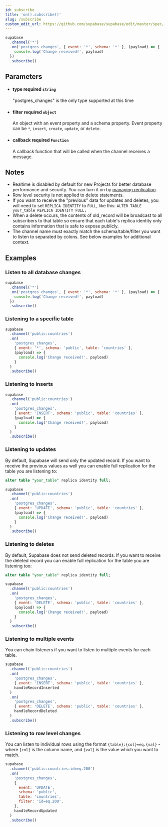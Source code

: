 ```yaml
---
id: subscribe
title: 'on().subscribe()'
slug: /subscribe
custom_edit_url: https://github.com/supabase/supabase/edit/master/spec/supabase_js_v2_legacy.yml
---
```



```js
supabase
  .channel('*')
  .on('postgres_changes', { event: '*', schema: '*' }, (payload) => {
    console.log('Change received!', payload)
  })
  .subscribe()
```

## Parameters

<ul className="method-list-group">
  
<li className="method-list-item">
  <h4 className="method-list-item-label">
    <span className="method-list-item-label-name">
      type
    </span>
    <span className="method-list-item-label-badge required">
      required
    </span>
    <span className="method-list-item-validation">
      <code>string</code>
    </span>
  </h4>
  <div class="method-list-item-description">

"postgres_changes" is the only type supported at this time

  </div>
  
</li>

<li className="method-list-item">
  <h4 className="method-list-item-label">
    <span className="method-list-item-label-name">
      filter
    </span>
    <span className="method-list-item-label-badge required">
      required
    </span>
    <span className="method-list-item-validation">
      <code>object</code>
    </span>
  </h4>
  <div class="method-list-item-description">

An object with an event property and a schema property. Event property can be `*`, `insert`, `create`, `update`, or `delete`.

  </div>
  
</li>

<li className="method-list-item">
  <h4 className="method-list-item-label">
    <span className="method-list-item-label-name">
      callback
    </span>
    <span className="method-list-item-label-badge required">
      required
    </span>
    <span className="method-list-item-validation">
      <code>Function</code>
    </span>
  </h4>
  <div class="method-list-item-description">

A callback function that will be called when the channel receives a message.

  </div>
  
</li>

</ul>

## Notes

- Realtime is disabled by default for new Projects for better database performance and security. You can turn it on by [managing replication](/docs/guides/api#managing-realtime).
- Row level security is not applied to delete statements.
- If you want to receive the "previous" data for updates and deletes, you will need to set `REPLICA IDENTITY` to `FULL`, like this: `ALTER TABLE your_table REPLICA IDENTITY FULL;`
- When a delete occurs, the contents of old_record will be broadcast to all subscribers to that table so ensure that each table's replica identity only contains information that is safe to expose publicly.
- The channel name must exactly match the schema/table/filter you want to listen to separated by colons. See below examples for additional context.

## Examples

### Listen to all database changes

```js
supabase
  .channel('*')
  .on('postgres_changes', { event: '*', schema: '*' }, (payload) => {
    console.log('Change received!', payload)
  })
  .subscribe()
```

### Listening to a specific table

```js
supabase
  .channel('public:countries')
  .on(
    'postgres_changes',
    { event: '*', schema: 'public', table: 'countries' },
    (payload) => {
      console.log('Change received!', payload)
    }
  )
  .subscribe()
```

### Listening to inserts

```js
supabase
  .channel('public:countries')
  .on(
    'postgres_changes',
    { event: 'INSERT', schema: 'public', table: 'countries' },
    (payload) => {
      console.log('Change received!', payload)
    }
  )
  .subscribe()
```

### Listening to updates

By default, Supabase will send only the updated record. If you want to receive the previous values as well you can
enable full replication for the table you are listening to:

```sql
alter table "your_table" replica identity full;
```

```js
supabase
  .channel('public:countries')
  .on(
    'postgres_changes',
    { event: 'UPDATE', schema: 'public', table: 'countries' },
    (payload) => {
      console.log('Change received!', payload)
    }
  )
  .subscribe()
```

### Listening to deletes

By default, Supabase does not send deleted records. If you want to receive the deleted record you can
enable full replication for the table you are listening too:

```sql
alter table "your_table" replica identity full;
```

```js
supabase
  .channel('public:countries')
  .on(
    'postgres_changes',
    { event: 'DELETE', schema: 'public', table: 'countries' },
    (payload) => {
      console.log('Change received!', payload)
    }
  )
  .subscribe()
```

### Listening to multiple events

You can chain listeners if you want to listen to multiple events for each table.

```js
supabase
  .channel('public:countries')
  .on(
    'postgres_changes',
    { event: 'INSERT', schema: 'public', table: 'countries' },
    handleRecordInserted
  )
  .on(
    'postgres_changes',
    { event: 'DELETE', schema: 'public', table: 'countries' },
    handleRecordDeleted
  )
  .subscribe()
```

### Listening to row level changes

You can listen to individual rows using the format `{table}:{col}=eq.{val}` - where `{col}` is the column name, and `{val}` is the value which you want to match.

```js
supabase
  .channel('public:countries:id=eq.200')
  .on(
    'postgres_changes',
    {
      event: 'UPDATE',
      schema: 'public',
      table: 'countries',
      filter: 'id=eq.200',
    },
    handleRecordUpdated
  )
  .subscribe()
```
